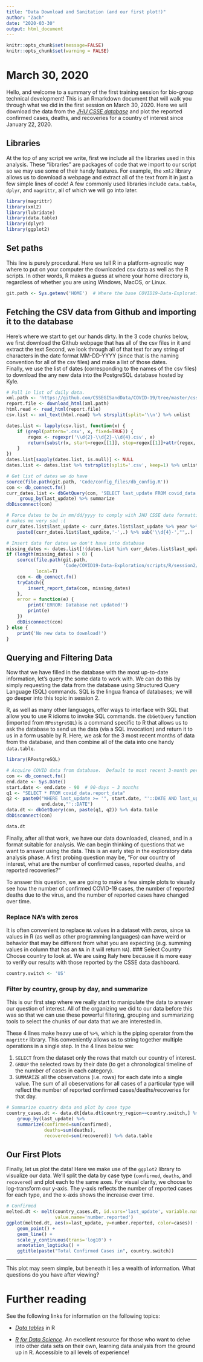 ```yaml
---
title: "Data Download and Sanitation (and our first plot!)"
author: "Zach"
date: "2020-03-30"
output: html_document
---
```



```r
knitr::opts_chunk$set(message=FALSE)
knitr::opts_chunk$set(warning = FALSE)
```

# March 30, 2020
Hello, and welcome to a summary of the first training session for bio-group technical
development!  This is an Rmarkdown document that will walk you through what we 
did in the first session on March 30, 2020.  Here we will download the data from the
[*JHU CSSE database*](https://github.com/CSSEGISandData/COVID-19) and plot the
reported confirmed cases, deaths, and recoveries for a country of interest
since January 22, 2020.


## Libraries
At the top of any script we write, first we include all the libraries used in this
analysis.   These "libraries" are packages of code that we import to our script 
so we may use some of their handy features.  For example, the `xml2` library allows
us to download a webpage and extract all of the text from it in just a few simple
lines of code!  A few commonly used libraries include `data.table`, `dplyr`, and 
`magrittr`, all of which we will go into later.
```r
library(magrittr)
library(xml2)
library(lubridate)
library(data.table)
library(dplyr)
library(ggplot2)
```


## Set paths
This line is purely procedural.  Here we tell R in a platform-agnostic way where 
to put on your computer the downloaded csv data as well as the R scripts.  In 
other words, R makes a guess at where your home directory is, regardless of whether
you are using Windows, MacOS, or Linux.
```r
git.path <- Sys.getenv('HOME')  # Where the base COVID19-Data-Exploration folder lives.
```


## Fetching the CSV data from Github and importing it to the database
Here's where we start to get our hands dirty.  In the 3 code chunks below, we 
first download the Github webpage that has all of the csv files in it and extract 
the text  Second, we look through all of that text for any
string of characters in the date format MM-DD-YYYY (since that is the naming 
convention for all of the csv files) and make a list of those dates.  
Finally, we use the list of dates (corresponding to the names of the csv files)
to download the any new data into the PostgreSQL database hosted by Kyle.

```r
# Pull in list of daily data. 
xml.path <- 'https://github.com/CSSEGISandData/COVID-19/tree/master/csse_covid_19_data/csse_covid_19_daily_reports'
report.file <- download_html(xml.path)
html.read <- read_html(report.file)
csv.list <- xml_text(html.read) %>% strsplit(split='\\n') %>% unlist
```

```r
dates.list <- lapply(csv.list, function(x) {
    if (grepl(pattern='.csv', x, fixed=TRUE)) {
        regex <- regexpr('\\d{2}-\\d{2}-\\d{4}.csv', x)
        return(substr(x, start=regex[[1]], stop=regex[[1]]+attr(regex, 'match.length')))
    }
}) 
dates.list[sapply(dates.list, is.null)] <- NULL
dates.list <- dates.list %>% tstrsplit(split='.csv', keep=1) %>% unlist
```

```r
# Get list of dates we do have
source(file.path(git.path, 'Code/config_files/db_config.R'))
con <- db_connect.fn()
curr_dates.list <- dbGetQuery(con, 'SELECT last_update FROM covid_data.report_data') %>%
     group_by(last_update) %>% summarize
dbDisconnect(con)

# Force dates to be in mm/dd/yyyy to comply with JHU CSSE date formatting.  This code
# makes me very sad :(
curr_dates.list$last_update <- curr_dates.list$last_update %>% year %>% 
    paste0(curr_dates.list$last_update,'-',.) %>% sub('\\d{4}-',"",.)

# Insert data for dates we don't have into database
missing_dates <- dates.list[!(dates.list %in% curr_dates.list$last_update)]
if (length(missing_dates) > 0) {
    source(file.path(git.path, 
                     'Code/COVID19-Data-Exploration/scripts/R/session2/insert_report_data.R'),
           local=T)
    con <- db_connect.fn()
    tryCatch({
        insert_report_data(con, missing_dates)  
    }, 
    error = function(e) {
        print('ERROR: Database not updated!')
        print(e)
    })
    dbDisconnect(con)
} else {
    print('No new data to download!')
}
```


## Querying and Filtering Data
Now that we have filled in the database with the most up-to-date information, let's query 
the some data to work with.  We can do this by simply requesting the data from the 
database using Structured Query Language (SQL) commands.  SQL is the lingua franca of
databases; we will go deeper into this topic in session 2.  

R, as well as many other languages, offer ways to interface with SQL that allow you to use
R idioms to invoke SQL commands.  the `dbGetQuery` function (imported from `RPostgreSQL`) is a command specific to R that allows us to ask the database to send us the data (via a
SQL invocation) and return it to us in a form usable by R.  Here, we ask for the 3 most
recent months of data from the database, and then combine all of the data into one handy
`data.table`.  
```r
library(RPostgreSQL)

# Acquire COVID data from database.  Default to most recent 3-month period
con <- db_connect.fn()
end.date <- Sys.Date()
start.date <- end.date - 90  # 90-days ~ 3 months
q1 <- "SELECT * FROM covid_data.report_data"
q2 <- paste0("WHERE last_update >= '", start.date, "'::DATE AND last_update <= '", 
             end.date,"'::DATE")
data.dt <- dbGetQuery(con, paste(q1, q2)) %>% data.table
dbDisconnect(con)

data.dt
```

Finally, after all that work, we have our data downloaded, cleaned, and in a format 
suitable for analysis.  We can begin thinking of questions that we want to
answer using the data.  This is an early step in the exploratory data analysis phase.
A first probing question may be, "For our country of interest, what are the number 
of confirmed cases, reported deaths, and reported recoveries?"

To answer this question, we are going to make a few simple plots to visually see
how the number of confirmed COVID-19 cases, the number of reported deaths due to
the virus, and the number of reported cases have changed over time.

### Replace NA's with zeros
It is often convenient to replace `NA` values in a dataset with zeros, since `NA` 
values in R (as well as other programming languages) can have weird or behavior 
that may be different from what you are expecting (e.g. summing values in
column that has an `NA` in it will return `NA`).
### Select Country
Choose country to look at.  We are using Italy here because it is more easy
to verify our results with those reported by the CSSE data dashboard.
```r
country.switch <- 'US'
```

### Filter by country, group by day, and summarize
This is our first step where we really start to manipulate the data to answer our
question of interest.  All of the organizing we did to our data before this was so
that we can use these powerful filtering, grouping and summarizing tools to select
the chunks of our data that we are interested in. 

These 4 lines make heavy use of `%>%`, which is the piping operator from the 
`magrittr` library.  This conveniently allows us to string together multiple
operations in a single step.  In the 4 lines below we:

1. `SELECT` from the dataset only the rows that match our country of interest.
2. `GROUP` the selected rows by their date (to get a chronological timeline of
   the number of cases in each category).
3. `SUMMARIZE` all the observations (i.e. rows) for each date into a single value.
       The sum of all obeservations for all cases of a particular type will reflect
       the number of reported confirmed cases/deaths/recoveries for that day.
       
```r
# Summarize country data and plot by case type
country_cases.dt <- data.dt[data.dt$country_region==country.switch,] %>% 
    group_by(last_update) %>% 
    summarize(confirmed=sum(confirmed),
              deaths=sum(deaths), 
              recovered=sum(recovered)) %>% data.table
```


## Our First Plots
Finally, let us plot the data!  Here we make use of the `ggplot2` library to
visualize our data.  We'll split the data by case type (`confirmed`, `deaths`, and
`recovered`) and plot each to the same axes.  For visual clarity, we choose to
log-transform our y-axis.  The y-axis reflects the number of
reported cases for each type, and the x-axis shows the increase over time.

```r

# Confirmed
melted.dt <- melt(country_cases.dt, id.vars='last_update', variable.name = 'cases', 
                  value.name='number.reported')
ggplot(melted.dt, aes(x=last_update, y=number.reported, color=cases)) +
    geom_point() + 
    geom_line() +
    scale_y_continuous(trans='log10') +
    annotation_logticks() +
    ggtitle(paste("Total Confirmed Cases in", country.switch))
```

***

This plot may seem simple, but beneath it lies a wealth of information.  What
questions do you have after viewing?
    

# Further reading
See the following links for information on the following topics:

* [*Data tables*](https://cran.r-project.org/web/packages/data.table/vignettes/datatable-intro.html) in R


* [*R for Data Science*](https://r4ds.had.co.nz/).  An excellent resource for those
who want to delve into other data sets on their own, learning data analysis from 
the ground up in R.  Accessible to all levels of experience!
